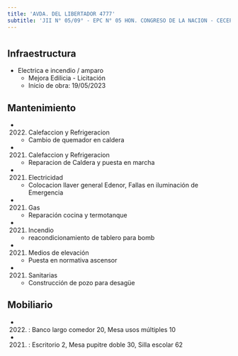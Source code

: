 ```yaml
---
title: 'AVDA. DEL LIBERTADOR 4777'
subtitle: 'JII N° 05/09° - EPC N° 05 HON. CONGRESO DE LA NACION - CECEP N° 09 ([A])'
---
```


#
## Infraestructura

* Electrica e incendio / amparo 
    + Mejora Edilicia - Licitación 
    + Inicio de obra: 19/05/2023 






## Mantenimiento

*  (2022) Calefaccion y Refrigeracion 
    + Cambio de quemador en caldera

*  (2021) Calefaccion y Refrigeracion 
    + Reparacion de Caldera y puesta en marcha

*  (2021) Electricidad 
    + Colocacion llaver general Edenor, Fallas en iluminación de Emergencia

*  (2021) Gas 
    + Reparación cocina y termotanque

*  (2021) Incendio 
    + reacondicionamiento de tablero para bomb

*  (2021) Medios de elevación 
    + Puesta en normativa ascensor

*  (2021) Sanitarias 
    + Construcción de pozo para desagüe





## Mobiliario

*  (2022) : Banco largo comedor 20, Mesa usos múltiples 10 

*  (2021) : Escritorio 2, Mesa pupitre doble 30, Silla escolar 62 



